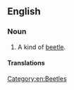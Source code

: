 ==English==

===Noun===
{{en-noun|head=[[locust]] [[borer]]}}

# A kind of [[beetle]].

====Translations====
{{trans-top|beetle}}
{{trans-mid}}
{{trans-bottom}}

[[Category:en:Beetles]]
